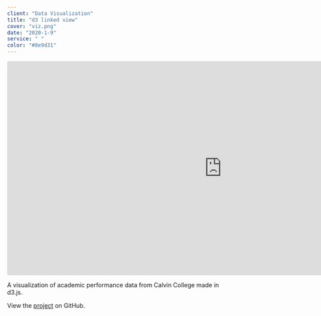 ```yaml
---
client: "Data Visualization"
title: "d3 linked view"
cover: "viz.png"
date: "2020-1-9"
service: " "
color: "#8e9d31"
---
```


<iframe
     src="https://codesandbox.io/embed/intro-d3-8uhs1?autoresize=1&fontsize=14&theme=dark&view=preview"
     style="width:1000px; height:500px; border:0; border-radius: 4px; overflow:hidden;"
     title="intro-d3"
     allow="geolocation; microphone; camera; midi; vr; accelerometer; gyroscope; payment; ambient-light-sensor; encrypted-media; usb"
     sandbox="allow-modals allow-forms allow-popups allow-scripts allow-same-origin"
   ></iframe>

A visualization of academic performance data from Calvin College made in d3.js.

View the [project](https://github.com/sambeebe/d3-linked-view "Example") on GitHub.
